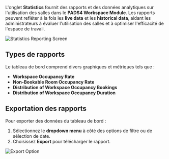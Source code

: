 L'onglet **Statistics** fournit des rapports et des données analytiques sur l'utilisation des salles dans le **PADS4 Workspace Module**. Les rapports peuvent refléter à la fois les **live data** et les **historical data**, aidant les administrateurs à évaluer l'utilisation des salles et à optimiser l'efficacité de l'espace de travail.

![Statistics Reporting Screen](/mnt/data/image.png)

## Types de rapports

Le tableau de bord comprend divers graphiques et métriques tels que :

* **Workspace Occupancy Rate**
* **Non-Bookable Room Occupancy Rate**
* **Distribution of Workspace Occupancy Bookings**
* **Distribution of Workspace Occupancy Duration**

## Exportation des rapports

Pour exporter des données du tableau de bord :

1. Sélectionnez le **dropdown menu** à côté des options de filtre ou de sélection de date.
2. Choisissez **Export** pour télécharger le rapport.

![Export Option](/mnt/data/image.png)
